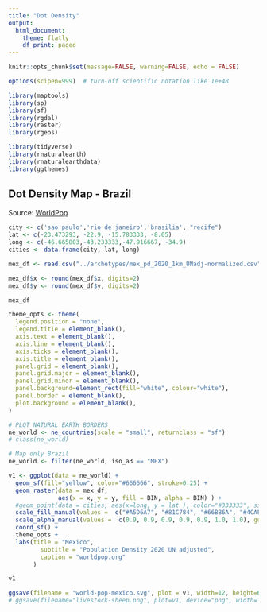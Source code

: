 ```yaml
---
title: "Dot Density"
output: 
  html_document:
    theme: flatly
    df_print: paged
---
```


```r
knitr::opts_chunk$set(message=FALSE, warning=FALSE, echo = FALSE)

options(scipen=999)  # turn-off scientific notation like 1e+48

library(maptools)
library(sp)
library(sf)
library(rgdal)
library(raster)
library(rgeos)

library(tidyverse)
library(rnaturalearth)
library(rnaturalearthdata)
library(ggthemes)

```

## Dot Density Map - Brazil

Source: <a href="https://www.worldpop.org/geodata/summary?id=44876">WorldPop</a>


```r

city <- c('sao paulo','rio de janeiro','brasilia', "recife")
lat <- c(-23.473293, -22.9, -15.783333, -8.05)
long <- c(-46.665803,-43.233333,-47.916667, -34.9)
cities <- data.frame(city, lat, long)

mex_df <- read.csv("../archetypes/mex_pd_2020_1km_UNadj-normalized.csv", header = TRUE)

mex_df$x <- round(mex_df$x, digits=2)
mex_df$y <- round(mex_df$y, digits=2)

mex_df

```



```r

theme_opts <- theme(
  legend.position = "none",
  legend.title = element_blank(),
  axis.text = element_blank(),
  axis.line = element_blank(),
  axis.ticks = element_blank(),
  axis.title = element_blank(),
  panel.grid = element_blank(),
  panel.grid.major = element_blank(),
  panel.grid.minor = element_blank(),
  panel.background=element_rect(fill="white", colour="white"),
  panel.border = element_blank(),
  plot.background = element_blank(),
)

# PLOT NATURAL EARTH BORDERS
ne_world <- ne_countries(scale = "small", returnclass = "sf")
# class(ne_world)

# Map only Brazil
ne_world <- filter(ne_world, iso_a3 == "MEX") 

v1 <- ggplot(data = ne_world) +
  geom_sf(fill="yellow", color="#666666", stroke=0.25) +
  geom_raster(data = mex_df,
              aes(x = x, y = y, fill = BIN, alpha = BIN) ) + 
  #geom_point(data = cities, aes(x=long, y = lat ), color="#333333", size=1) +
  scale_fill_manual(values =  c("#A5D6A7", "#81C784", "#66BB6A", "#4CAF50", "#43A047", "#2E7D32", "#29296f"), guide = "none") +
  scale_alpha_manual(values =  c(0.9, 0.9, 0.9, 0.9, 0.9, 1.0, 1.0), guide = "none") +
  coord_sf() +
  theme_opts +
  labs(title = "Mexico",
         subtitle = "Population Density 2020 UN adjusted",
         caption = "worldpop.org"
       )

v1

```



```r

ggsave(filename = "world-pop-mexico.svg", plot = v1, width=12, height=6)
# ggsave(filename="livestock-sheep.png", plot=v1, device="png", width=12, height=6, units="in", dpi=500)

```

